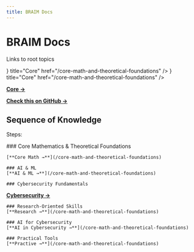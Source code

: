 ```yaml
---
title: BRAIM Docs
---
```



# BRAIM Docs

Links to root topics

<Cards>
    <Cards.Card
        icon={<img src="/images/general/icon.svg" alt="Logo" width={28} height={28}/>}
        title="Core"
        href="/core-math-and-theoretical-foundations"
    />
    <Cards.Card
        icon={<img src="/images/general/icon.svg" alt="Logo" width={28} height={28}/>}
        title="Core"
        href="/core-math-and-theoretical-foundations"
    />
</Cards>

[**Core →**](https://www.braim.net/core-math-and-theoretical-foundations)

[**Check this on GitHub →**](https://github.com/braim/braim-net-web/)

## Sequence of Knowledge

Steps:

<Steps>
    ### Core Mathematics & Theoretical Foundations

    [**Core Math →**](/core-math-and-theoretical-foundations)

    ### AI & ML
    [**AI & ML →**](/core-math-and-theoretical-foundations)

    ### Cybersecurity Fundamentals
   [**Cybersecurity →**](/core-math-and-theoretical-foundations)

    ### Research-Oriented Skills
    [**Research →**](/core-math-and-theoretical-foundations)

    ### AI for Cybersecurity
    [**AI in Cybersecurity →**](/core-math-and-theoretical-foundations)

    ### Practical Tools
    [**Practive →**](/core-math-and-theoretical-foundations)
</Steps>
